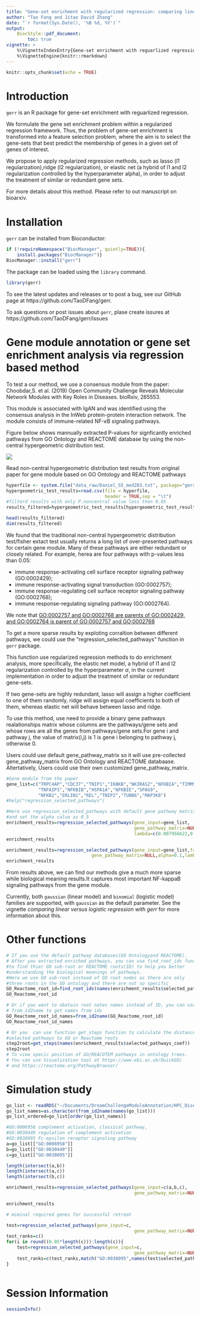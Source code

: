 ```yaml
---
title: "Gene-set enrichment with regularized regression: comparing linear versus logistic regression"
author: "Tao Fang and Jitao David Zhang"
date: "`r format(Sys.Date(), '%B %d, %Y')`"
output:
    BiocStyle::pdf_document:
        toc: true
vignette: >
    %\VignetteIndexEntry{Gene-set enrichment with reguarlized regression}
    %\VignetteEngine{knitr::rmarkdown}
---
```


```r
knitr::opts_chunk$set(echo = TRUE)
```

# Introduction

`gerr` is an R package for gene-set enrichment with reguarlized regression.

We formulate the gene set enrichment problem within a regularized regression framework. 
Thus, the problem of gene-set enrichment is transformed into a feature 
selection problem, where the aim is to select the gene-sets that best predict
the membership of genes in a given set of genes of interest. 

We propose to apply regularized regression methods, such as lasso 
(l1 regularization),ridge (l2 regularization), or elastic net (a hybrid of 
l1 and l2 regularization controlled by the hyperparameter alpha), in order to
adjust the treatment of similar or redundant gene sets.

For more details about this method. Please refer to out manuscript on bioarxiv.

# Installation

`gerr` can be installed from Bioconductor:
```r
if (!requireNamespace("BiocManager", quietly=TRUE)){
    install.packages("BiocManager")}
BiocManager::install("gerr")
```


The package can be loaded using the `library` command.

```r
library(gerr)
```

To see the latest updates and releases or to post a bug, see our GitHub page 
at https://github.com/TaoDFang/gerr. 

To ask questions or post issues about `gerr`, plase create issures 
at https://github.com/TaoDFang/gerr/issues

# Gene module annotation or gene set enrichment analysis via regression based method 

To test a our method, we use a consensus module from the paper: 
Choobdar,S. et al. (2019) Open Community Challenge Reveals Molecular Network Modules with Key Roles in Diseases. bioRxiv, 265553.

This module is associated with IgAN and was identified using the consensus analysis in the InWeb 
protein-protein interaction network. The module consists of immune-related NF-$\kappa$B signaling pathways.

Figure below shows mannually extracted P-values for signficantly enriched pathways from GO Ontology and REACTOME database by using the non-central hypergeometric distribution test. 

![](../inst/figures/figureS5module283.png)


Read non-central hypergeometric distribution test results from original paper  for gene module based on GO Ontology and REACTOME pathways

```r
hyperfile <- system.file("data_raw/Daniel_S5_mod283.txt", package="gerr")
hypergeometric_test_results=read.csv(file = hyperfile,
                                     header = TRUE,sep = "\t")
#filterd results with only P.noncentral value less then 0.05
results_filtered=hypergeometric_test_results[hypergeometric_test_results$P.noncentral<0.05,]

head(results_filtered)
dim(results_filtered)
```

We found that the traditional non-central hypergeometric distribution test/fisher extact test 
usually returns a long list of over-presented pathways for certain gene module. Many of these pathways are either redundant or closely related. For example, herea are four pathways with p-values less than 0.05: 

* immune response-activating cell surface receptor signaling pathway (GO:0002429);
* immune response-activating signal transduction (GO:0002757);
* immune response-regulating cell surface receptor signaling pathway (GO:0002768);
* immune response-regulating signaling pathway (GO:0002764).

We note that [GO:0002757 and GO:0002768 are parents of GO:0002429, and GO:0002764 is parent of GO:0002757 and GO:0002768 ](https://www.ebi.ac.uk/QuickGO/term/GO:0002429)

To get a more sparse results by exploting corraltion between different pathways,
we could use the "regression_selected_pathways" function in `gerr` package.


This function use regularized regression methods to do enrichment analysis, 
more specifically, the elastic net model, a hybrid of l1 and l2 regularization controlled by the hyperparameter $\alpha$, in the current implementation in order to adjust the treatment of similar or redundant gene-sets. 

If two gene-sets are highly redundant, lasso will assign a higher coefficient 
to one of them randomly, ridge will assign equal coefficients to both of them,
whereas elastic net will behave between lasso and ridge.

To use this method, use need to provide a binary gene pathways realationships 
matrix whose columns are the pathways/gene sets and whose rows are all the genes 
from pathways/gene sets.For gene i and pathway j, the value of matrix(i,j) is 1 is gene i belonging to pathway j, otherwise 0.

Users could use default gene_pathway_matrix  so it will use pre-collected 
gene_pathway_matrix from GO Ontology and REACTOME databaase. Altertatively, Users 
could use their own customized gene_pathway_matrix.

```r
#Gene module from the paper
gene_list=c("TRPC4AP","CDC37","TNIP1","IKBKB","NKIRAS2","NFKBIA","TIMM50","RELB",
            "TNFAIP3","NFKBIB","HSPA1A","NFKBIE","SPAG9",
            "NFKB2","ERLIN1","REL","TNIP2","TUBB6","MAP3K8")
#help("regression_selected_pathways")

#Here use regression_selected_pathways with default gene pathway matrix 
#and set the alpha value as 0.5
enrichment_results=regression_selected_pathways(gene_input=gene_list,
                                                gene_pathway_matrix=NULL,alpha=0.5, family="gaussian", 
                                                lambda=c(0.007956622,0.01))
enrichment_results

enrichment_results=regression_selected_pathways(gene_input=gene_list,family="binomial",
                                gene_pathway_matrix=NULL,alpha=0.1,lambda=seq(0.001,0.1,0.001))
enrichment_results
```

From results above, we can find our methods give a much more sparse while biological meaning results.It captures most important NF-kappaB signaling pathways from the gene module.

Currently, both `gaussian` (linear model) and `binomial` (logistic model) families are supported, with `gaussian` as the default parameter. See the vignette *comparing linear versus logistic regression with gerr* for more information about this.

# Other functions

```r
# If you use the default pathway databases(GO Ontologyand REACTOME).
# After you extracted enriched pathways, you can use find_root_ids function
#to find thier GO sub-root or REACTOME roots(ID) to help you better
#understanding the biological meanings of pathways.
#Here we use GO sub-root instead of GO root nodes as there are only 
#three roots in the GO ontology and there are not so specific 
GO_Reactome_root_id=find_root_ids(names(enrichment_results$selected_pathways_coef))
GO_Reactome_root_id

# Or if you want to obatain root notes names instead of ID, you can use function
# from_id2name to get names from ids
GO_Reactome_root_id_names=from_id2name(GO_Reactome_root_id)
GO_Reactome_root_id_names

# Or you  can use function get_steps function to calculate the distance from
#selected pathways to GO or Reactome roots
step2root=get_steps(names(enrichment_results$selected_pathways_coef))
step2root
# To view specic position of GO/REACOTEM pathways in ontology trees.
# You can use Visualization tool at https://www.ebi.ac.uk/QuickGO/ 
# and https://reactome.org/PathwayBrowser/ 
```

# Simulation study

```r
go_list <- readRDS("~/Documents/DreamChallengeModuleAnnotation/HPC_Disease_module_identification_DREAM_change/go_list.rds")
go_list_names=as.character(from_id2name(names(go_list)))
go_list_ordered=go_list[order(go_list_names)]

#GO:0006958 complement activation, classical pathway, 
#GO:0030449 regulation of complement activation
#GO:0038095 Fc-epsilon receptor signaling pathway
a=go_list[["GO:0006958"]]
b=go_list[["GO:0030449"]]
c=go_list[["GO:0038095"]]

length(intersect(a,b))
length(intersect(a,c))
length(intersect(b,c))

enrichment_results=regression_selected_pathways(gene_input=c(a,b,c),
                                                gene_pathway_matrix=NULL,alpha=0.5)

enrichment_results

# miminal required genes for successful retreat

test=regression_selected_pathways(gene_input=c,
                                                gene_pathway_matrix=NULL,alpha=0.5)
test_ranks=c()
for(i in round((0.05*length(c))):length(c)){
    test=regression_selected_pathways(gene_input=c,
                                                gene_pathway_matrix=NULL,alpha=0.5)
    test_ranks=c(test_ranks,match("GO:0038095",names(test$selected_pathways_coef)))
}



```

# Session Information

```r
sessionInfo()
```
